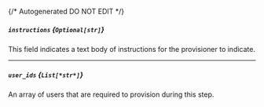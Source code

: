 {/* Autogenerated DO NOT EDIT  */}
##### `instructions` *{`Optional[str]`}*
This field indicates a text body of instructions for the provisioner to indicate.

---
##### `user_ids` *{`List[*str*]`}*
An array of users that are required to provision during this step.

